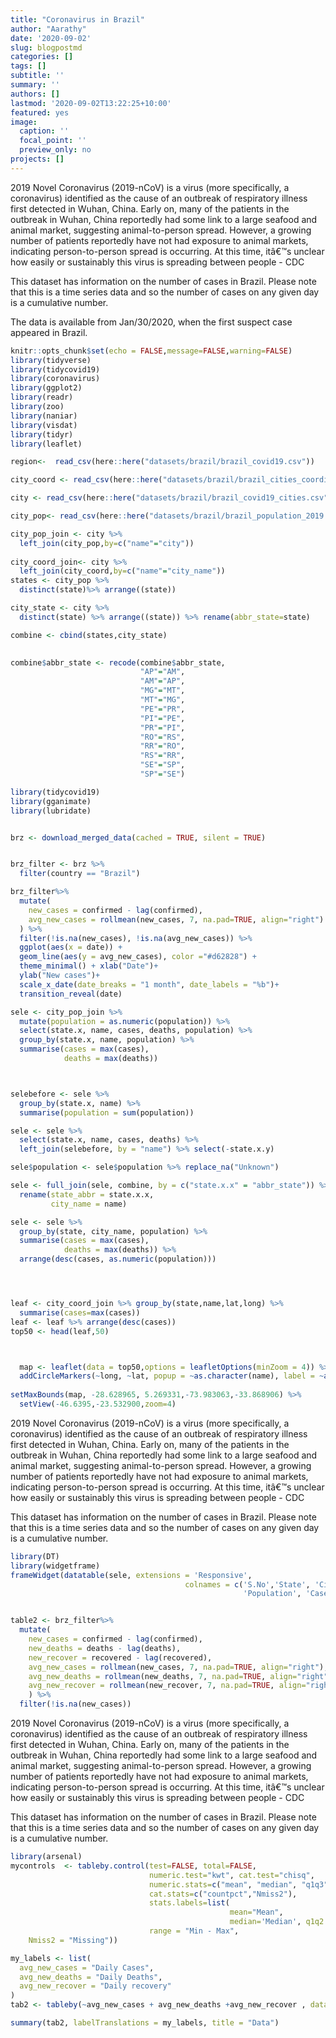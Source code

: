 ```yaml
---
title: "Coronavirus in Brazil"
author: "Aarathy"
date: '2020-09-02'
slug: blogpostmd
categories: []
tags: []
subtitle: ''
summary: ''
authors: []
lastmod: '2020-09-02T13:22:25+10:00'
featured: yes
image:
  caption: ''
  focal_point: ''
  preview_only: no
projects: []
---
```


2019 Novel Coronavirus (2019-nCoV) is a virus (more specifically, a coronavirus) identified as the cause of an outbreak of respiratory illness first detected in Wuhan, China. Early on, many of the patients in the outbreak in Wuhan, China reportedly had some link to a large seafood and animal market, suggesting animal-to-person spread. However, a growing number of patients reportedly have not had exposure to animal markets, indicating person-to-person spread is occurring. At this time, itâ€™s unclear how easily or sustainably this virus is spreading between people - CDC

This dataset has information on the number of cases in Brazil. Please note that this is a time series data and so the number of cases on any given day is a cumulative number.

The data is available from Jan/30/2020, when the first suspect case appeared in Brazil.


```r
knitr::opts_chunk$set(echo = FALSE,message=FALSE,warning=FALSE)
library(tidyverse)
library(tidycovid19)
library(coronavirus)
library(ggplot2)
library(readr)
library(zoo)
library(naniar)
library(visdat)
library(tidyr)
library(leaflet)
```


```r
region<-  read_csv(here::here("datasets/brazil/brazil_covid19.csv"))

city_coord <- read_csv(here::here("datasets/brazil/brazil_cities_coordinates.csv"))

city <- read_csv(here::here("datasets/brazil/brazil_covid19_cities.csv"))

city_pop<- read_csv(here::here("datasets/brazil/brazil_population_2019.csv"))

```

```r

 
city_pop_join <- city %>% 
  left_join(city_pop,by=c("name"="city"))
  
city_coord_join<- city %>% 
  left_join(city_coord,by=c("name"="city_name"))
states <- city_pop %>%
  distinct(state)%>% arrange((state))

city_state <- city %>%
  distinct(state) %>% arrange((state)) %>% rename(abbr_state=state)

combine <- cbind(states,city_state)
  

combine$abbr_state <- recode(combine$abbr_state,
                             "AP"="AM",
                             "AM"="AP",
                             "MG"="MT",
                             "MT"="MG",
                             "PE"="PR",
                             "PI"="PE",
                             "PR"="PI",
                             "RO"="RS",
                             "RR"="RO",
                             "RS"="RR",
                             "SE"="SP",
                             "SP"="SE")

```


```r
library(tidycovid19)
library(gganimate)
library(lubridate)


brz <- download_merged_data(cached = TRUE, silent = TRUE)


brz_filter <- brz %>%
  filter(country == "Brazil") 

brz_filter%>%
  mutate(
    new_cases = confirmed - lag(confirmed),
    avg_new_cases = rollmean(new_cases, 7, na.pad=TRUE, align="right")
  ) %>%
  filter(!is.na(new_cases), !is.na(avg_new_cases)) %>%
  ggplot(aes(x = date)) +
  geom_line(aes(y = avg_new_cases), color ="#d62828") +
  theme_minimal() + xlab("Date")+
  ylab("New cases")+
  scale_x_date(date_breaks = "1 month", date_labels = "%b")+
  transition_reveal(date)

```


```r

sele <- city_pop_join %>%
  mutate(population = as.numeric(population)) %>%
  select(state.x, name, cases, deaths, population) %>%
  group_by(state.x, name, population) %>%
  summarise(cases = max(cases),
            deaths = max(deaths))



selebefore <- sele %>%
  group_by(state.x, name) %>%
  summarise(population = sum(population))

sele <- sele %>%
  select(state.x, name, cases, deaths) %>%
  left_join(selebefore, by = "name") %>% select(-state.x.y)

sele$population <- sele$population %>% replace_na("Unknown")

sele <- full_join(sele, combine, by = c("state.x.x" = "abbr_state")) %>%
  rename(state_abbr = state.x.x,
         city_name = name)

sele <- sele %>%
  group_by(state, city_name, population) %>%
  summarise(cases = max(cases),
            deaths = max(deaths)) %>%
  arrange(desc(cases, as.numeric(population)))





```

```r



leaf <- city_coord_join %>% group_by(state,name,lat,long) %>%
  summarise(cases=max(cases)) 
leaf <- leaf %>% arrange(desc(cases))
top50 <- head(leaf,50)



  map <- leaflet(data = top50,options = leafletOptions(minZoom = 4)) %>% addTiles() %>% 
  addCircleMarkers(~long, ~lat, popup = ~as.character(name), label = ~as.character(name),radius = leaf$cases/5000, color="darkred",fillOpacity = 0.1)
  
setMaxBounds(map, -28.628965, 5.269331,-73.983063,-33.868906) %>%
  setView(-46.6395,-23.532900,zoom=4)

```

2019 Novel Coronavirus (2019-nCoV) is a virus (more specifically, a coronavirus) identified as the cause of an outbreak of respiratory illness first detected in Wuhan, China. Early on, many of the patients in the outbreak in Wuhan, China reportedly had some link to a large seafood and animal market, suggesting animal-to-person spread. However, a growing number of patients reportedly have not had exposure to animal markets, indicating person-to-person spread is occurring. At this time, itâ€™s unclear how easily or sustainably this virus is spreading between people - CDC

This dataset has information on the number of cases in Brazil. Please note that this is a time series data and so the number of cases on any given day is a cumulative number.

```r
library(DT)
library(widgetframe)
frameWidget(datatable(sele, extensions = 'Responsive',
                                       colnames = c('S.No','State', 'City', 
                                                    'Population', 'Cases', 'Deaths'), filter = 'top',  options = list(pageLength = 5, autoWidth = TRUE,height = 'auto',scroller = TRUE)))



```


```r
table2 <- brz_filter%>%
  mutate(
    new_cases = confirmed - lag(confirmed),
    new_deaths = deaths - lag(deaths),
    new_recover = recovered - lag(recovered),
    avg_new_cases = rollmean(new_cases, 7, na.pad=TRUE, align="right"),
    avg_new_deaths = rollmean(new_deaths, 7, na.pad=TRUE, align="right"),
    avg_new_recover = rollmean(new_recover, 7, na.pad=TRUE, align="right")
    ) %>%
  filter(!is.na(new_cases))
```





2019 Novel Coronavirus (2019-nCoV) is a virus (more specifically, a coronavirus) identified as the cause of an outbreak of respiratory illness first detected in Wuhan, China. Early on, many of the patients in the outbreak in Wuhan, China reportedly had some link to a large seafood and animal market, suggesting animal-to-person spread. However, a growing number of patients reportedly have not had exposure to animal markets, indicating person-to-person spread is occurring. At this time, itâ€™s unclear how easily or sustainably this virus is spreading between people - CDC

This dataset has information on the number of cases in Brazil. Please note that this is a time series data and so the number of cases on any given day is a cumulative number.


```r
library(arsenal)
mycontrols  <- tableby.control(test=FALSE, total=FALSE,
                               numeric.test="kwt", cat.test="chisq",
                               numeric.stats=c("mean", "median", "q1q3","range", "Nmiss2"),
                               cat.stats=c("countpct","Nmiss2"),
                               stats.labels=list(
                                                 mean="Mean",
                                                 median='Median', q1q2 = 'Quantiles(Q1,Q2)',
                               range = "Min - Max",
    Nmiss2 = "Missing"))

my_labels <- list(
  avg_new_cases = "Daily Cases",
  avg_new_deaths = "Daily Deaths",
  avg_new_recover = "Daily recovery"
)
tab2 <- tableby(~avg_new_cases + avg_new_deaths +avg_new_recover , data=table2, control=mycontrols)

summary(tab2, labelTranslations = my_labels, title = "Data")  
```



